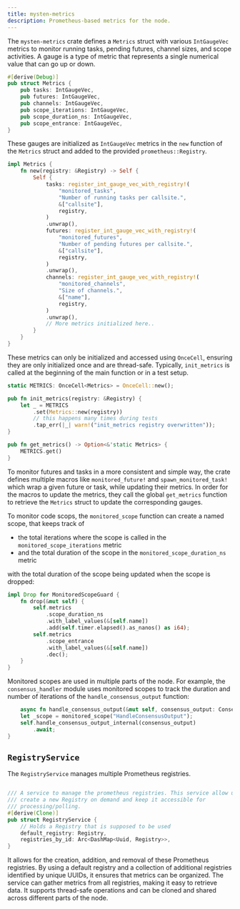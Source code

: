 ```yaml
---
title: mysten-metrics
description: Prometheus-based metrics for the node.
---
```


The `mysten-metrics` crate defines a `Metrics` struct with various `IntGaugeVec` metrics to monitor running tasks,
pending futures, channel sizes, and scope activities. A gauge is a type of metric that represents a single numerical value
that can go up or down.

```rust
#[derive(Debug)]
pub struct Metrics {
    pub tasks: IntGaugeVec,
    pub futures: IntGaugeVec,
    pub channels: IntGaugeVec,
    pub scope_iterations: IntGaugeVec,
    pub scope_duration_ns: IntGaugeVec,
    pub scope_entrance: IntGaugeVec,
}
```

These gauges are initialized as `IntGaugeVec` metrics in the `new` function of the `Metrics` struct and added to the provided `prometheus::Registry`.

```rust
impl Metrics {
    fn new(registry: &Registry) -> Self {
        Self {
            tasks: register_int_gauge_vec_with_registry!(
                "monitored_tasks",
                "Number of running tasks per callsite.",
                &["callsite"],
                registry,
            )
            .unwrap(),
            futures: register_int_gauge_vec_with_registry!(
                "monitored_futures",
                "Number of pending futures per callsite.",
                &["callsite"],
                registry,
            )
            .unwrap(),
            channels: register_int_gauge_vec_with_registry!(
                "monitored_channels",
                "Size of channels.",
                &["name"],
                registry,
            )
            .unwrap(),
            // More metrics initialized here..
        }
    }
}
```

These metrics can only be initialized and accessed using `OnceCell`, ensuring they are only initialized once and are thread-safe.
Typically, `init_metrics` is called at the beginning of the main function or in a test setup.

```rust
static METRICS: OnceCell<Metrics> = OnceCell::new();

pub fn init_metrics(registry: &Registry) {
    let _ = METRICS
        .set(Metrics::new(registry))
        // this happens many times during tests
        .tap_err(|_| warn!("init_metrics registry overwritten"));
}

pub fn get_metrics() -> Option<&'static Metrics> {
    METRICS.get()
}
```

To monitor futures and tasks in a more consistent and simple way, the crate defines multiple macros like `monitored_future!` and `spawn_monitored_task!` which wrap a given future or task, while updating their metrics.
In order for the macros to update the metrics, they call the global `get_metrics` function to retrieve the `Metrics` struct to update the corresponding gauges.

To monitor code scops, the `monitored_scope` function can create a named scope, that keeps track of
- the total iterations where the scope is called in the `monitored_scope_iterations` metric
- and the total duration of the scope in the `monitored_scope_duration_ns` metric

with the total duration of the scope being updated when the scope is dropped:

```rust
impl Drop for MonitoredScopeGuard {
    fn drop(&mut self) {
        self.metrics
            .scope_duration_ns
            .with_label_values(&[self.name])
            .add(self.timer.elapsed().as_nanos() as i64);
        self.metrics
            .scope_entrance
            .with_label_values(&[self.name])
            .dec();
    }
}
```

Monitored scopes are used in multiple parts of the node. For example, the `consensus_handler` module uses monitored scopes to track the duration and number of iterations of
the `handle_consensus_output` function:

```rust
    async fn handle_consensus_output(&mut self, consensus_output: ConsensusOutput) {
    let _scope = monitored_scope("HandleConsensusOutput");
    self.handle_consensus_output_internal(consensus_output)
        .await;
}
```

## `RegistryService`

The `RegistryService` manages multiple Prometheus registries.

```rust

/// A service to manage the prometheus registries. This service allow us to
/// create a new Registry on demand and keep it accessible for
/// processing/polling.
#[derive(Clone)]
pub struct RegistryService {
    // Holds a Registry that is supposed to be used
    default_registry: Registry,
    registries_by_id: Arc<DashMap<Uuid, Registry>>,
}
```

It allows for the creation, addition, and removal of these Prometheus registries.
By using a default registry and a collection of additional registries identified by unique UUIDs, it ensures that
metrics can be organized. The service can gather metrics from all registries, making it easy to retrieve data.
It supports thread-safe operations and can be cloned and shared across different parts of the node.
